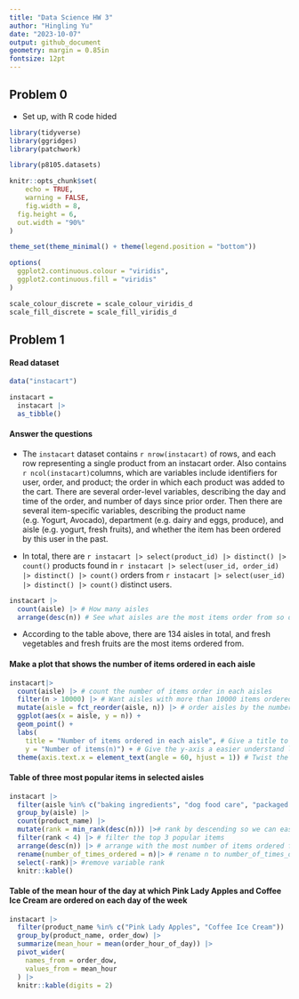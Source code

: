 ```yaml
---
title: "Data Science HW 3"
author: "Hingling Yu"
date: "2023-10-07"
output: github_document
geometry: margin = 0.85in
fontsize: 12pt
---
```


## Problem 0

- Set up, with R code hided

```r
library(tidyverse)
library(ggridges)
library(patchwork)

library(p8105.datasets)

knitr::opts_chunk$set(
	echo = TRUE,
	warning = FALSE,
	fig.width = 8, 
  fig.height = 6,
  out.width = "90%"
)

theme_set(theme_minimal() + theme(legend.position = "bottom"))

options(
  ggplot2.continuous.colour = "viridis",
  ggplot2.continuous.fill = "viridis"
)

scale_colour_discrete = scale_colour_viridis_d
scale_fill_discrete = scale_fill_viridis_d
```


## Problem 1

#### Read dataset

```r
data("instacart")

instacart = 
  instacart |> 
  as_tibble()
```

#### Answer the questions

- The `instacart` dataset contains `r nrow(instacart)` of rows, and each row representing a single product from an instacart order. Also contains `r ncol(instacart)`columns, which are variables include identifiers for user, order, and product; the order in which each product was added to the cart. There are several order-level variables, describing the day and time of the order, and number of days since prior order. Then there are several item-specific variables, describing the product name (e.g. Yogurt, Avocado), department (e.g. dairy and eggs, produce), and aisle (e.g. yogurt, fresh fruits), and whether the item has been ordered by this user in the past. 

- In total, there are `r instacart |> select(product_id) |> distinct() |> count()` products found in `r instacart |> select(user_id, order_id) |> distinct() |> count()` orders from `r instacart |> select(user_id) |> distinct() |> count()` distinct users.

```r
instacart |>
  count(aisle) |> # How many aisles
  arrange(desc(n)) # See what aisles are the most items order from so descending
```

- According to the table above, there are 134 aisles in total, and fresh vegetables and fresh fruits are the most items ordered from.


#### Make a plot that shows the number of items ordered in each aisle

```r
instacart|> 
  count(aisle) |> # count the number of items order in each aisles
  filter(n > 10000) |> # Want aisles with more than 10000 items ordered
  mutate(aisle = fct_reorder(aisle, n)) |> # order aisles by the number of items order
  ggplot(aes(x = aisle, y = n)) +
  geom_point() +
  labs(
    title = "Number of items ordered in each aisle", # Give a title to the plot
    y = "Number of items(n)") + # Give the y-axis a easier understand label
  theme(axis.text.x = element_text(angle = 60, hjust = 1)) # Twist the angle of text in the x-axis for easier reading
```


#### Table of three most popular items in selected aisles

```r
instacart |>
  filter(aisle %in% c("baking ingredients", "dog food care", "packaged vegetables fruits")) |>
  group_by(aisle) |>
  count(product_name) |>
  mutate(rank = min_rank(desc(n))) |># rank by descending so we can easily get the top 3 popular products in each of the aisle we want
  filter(rank < 4) |> # filter the top 3 popular items
  arrange(desc(n)) |> # arrange with the most number of items ordered first
  rename(number_of_times_ordered = n)|> # rename n to number_of_times_ordered
  select(-rank)|> #remove variable rank
  knitr::kable()
```



#### Table of the mean hour of the day at which Pink Lady Apples and Coffee Ice Cream are ordered on each day of the week

```r
instacart |>
  filter(product_name %in% c("Pink Lady Apples", "Coffee Ice Cream")) |>
  group_by(product_name, order_dow) |>
  summarize(mean_hour = mean(order_hour_of_day)) |>
  pivot_wider(
    names_from = order_dow,
    values_from = mean_hour
  ) |>
  knitr::kable(digits = 2)

```



